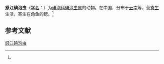 {{Speciesbox
| name = 怒江碘泡虫
| status = 
| status_system = 
| image = 
| genus = Myxobolus
| species = nukiangensis
| authority = (Ma, 1998)<ref name='id9612'>{{cite web| url =http://www.bioinfo.cn/db05/BjdwSpecies.php?action=view&id=9612| title =怒江碘泡虫| work =《中国动物物种编目数据库》| publisher =中国科学院微生物研究所| author =中国科学院动物研究所| accessdate =2009-04-16| deadurl =yes| archiveurl =https://web.archive.org/web/20160305013824/http://www.bioinfo.cn/db05/BjdwSpecies.php?action=view&id=9612| archivedate =2016-03-05}}</ref>
}}

'''怒江碘泡虫'''（[[学名|学名]]：{{lang|la|''Myxobolus nukiangensis''}}）为[[碘泡科|碘泡科]][[碘泡虫属|碘泡虫属]]的动物。在中国，分布于[[云南|云南]]等，营[[寄生|寄生]]生活，寄生在角鱼的鳃。<ref name='id9612'/>

== 参考文献 ==
{{reflist}}

{{Wikispecies|Myxobolus nukiangensis}}

[[Category:碘泡虫属|怒江碘泡虫]]


{{Cnidarian-stub}}